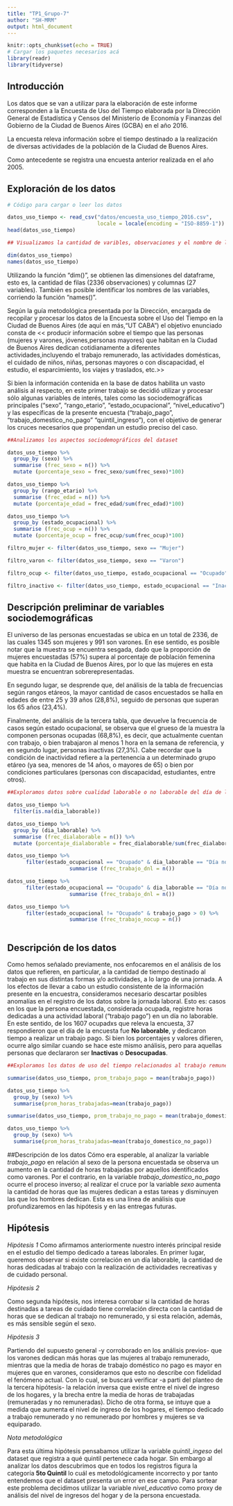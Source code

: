 ```yaml
---
title: "TP1_Grupo-7"
author: "SH-MRM"
output: html_document
---
```



```r
knitr::opts_chunk$set(echo = TRUE)
# Cargar los paquetes necesarios acá
library(readr)
library(tidyverse)

```


## Introducción

Los datos que se van a utilizar para la elaboración de este informe corresponden a la Encuesta de Uso del Tiempo elaborada por la Dirección General de Estadística y Censos del Ministerio de Economía y Finanzas del Gobierno de la Ciudad de Buenos Aires (GCBA) en el año 2016.

La encuesta releva información sobre el tiempo destinado a la realización de diversas actividades de la población de la Ciudad de Buenos Aires.

Como antecedente se registra una encuesta anterior realizada en el año 2005.

## Exploración de los datos


```r
# Código para cargar o leer los datos

datos_uso_tiempo <- read_csv("datos/encuesta_uso_tiempo_2016.csv",
                             locale = locale(encoding = "ISO-8859-1"))
head(datos_uso_tiempo)
```



```r
## Visualizamos la cantidad de varibles, observaciones y el nombre de las variables

dim(datos_uso_tiempo)
names(datos_uso_tiempo)
```

Utilizando la función "dim()", se obtienen las dimensiones del dataframe, esto es, la cantidad de filas (2336 observaciones) y columnas (27 variables). También es posible identificar los nombres de las variables, corriendo la función "names()". 

Según la guía metodológica presentada por la Dirección, encargada de recopilar y procesar los datos de la Encuesta sobre el Uso del Tiempo en la Ciudad de Buenos Aires (de aquí en más,"UT CABA") el objetivo enunciado consta de << producir información sobre el tiempo que las personas (mujeres y varones, jóvenes,personas mayores) que habitan en la Ciudad de Buenos Aires dedican cotidianamente a diferentes actividades,incluyendo el trabajo remunerado, las actividades domésticas, el cuidado de niños, niñas, personas mayores o con discapacidad, el estudio, el esparcimiento, los viajes y traslados, etc.>>

Si bien la información contenida en la base de datos habilita un vasto análisis al respecto, en este primer trabajo se decidió utilizar y procesar sólo algunas variables de interés, tales como las sociodemográficas principales ("sexo", "rango_etario", "estado_ocupacional", "nivel_educativo") y las específicas de la presente encuesta ("trabajo_pago", "trabajo_domestico_no_pago" "quintil_ingreso"), con el objetivo de generar los cruces necesarios que propendan un estudio preciso del caso.


```r
##Analizamos los aspectos sociodemográficos del dataset

datos_uso_tiempo %>% 
  group_by (sexo) %>%
  summarise (frec_sexo = n()) %>% 
  mutate (porcentaje_sexo = frec_sexo/sum(frec_sexo)*100)

datos_uso_tiempo %>% 
  group_by (rango_etario) %>%
  summarise (frec_edad = n()) %>% 
  mutate (porcentaje_edad = frec_edad/sum(frec_edad)*100)

datos_uso_tiempo %>% 
  group_by (estado_ocupacional) %>%
  summarise (frec_ocup = n()) %>% 
  mutate (porcentaje_ocup = frec_ocup/sum(frec_ocup)*100)

filtro_mujer <- filter(datos_uso_tiempo, sexo == "Mujer")

filtro_varon <- filter(datos_uso_tiempo, sexo == "Varon")

filtro_ocup <- filter(datos_uso_tiempo, estado_ocupacional == "Ocupado")

filtro_inactivo <- filter(datos_uso_tiempo, estado_ocupacional == "Inactivo")

```
## Descripción preliminar de variables sociodemográficas 

El universo de las personas encuestadas se ubica en un total de 2336, de las cuales 1345 son mujeres y 991 son varones. En ese sentido, es posible notar que la muestra se encuentra sesgada, dado que la proporción de mujeres encuestadas (57%) supera al porcentaje de población femenina que habita en la Ciudad de Buenos Aires, por lo que las mujeres en esta muestra se encuentran sobrerepresentadas. 

En segundo lugar, se desprende que, del análisis de la tabla de frecuencias según rangos etáreos, la mayor cantidad de casos encuestados se halla en edades de entre 25 y 39 años (28,8%), seguido de personas que superan los 65 años (23,4%).

Finalmente, del análisis de la tercera tabla, que devuelve la frecuencia de casos según estado ocupacional, se observa que el grueso de la muestra la componen personas ocupadas (68,8%), es decir, que actualmente cuentan con trabajo, o bien trabajaron al menos 1 hora en la semana de referencia, y en segundo lugar, personas inactivas (27,3%). Cabe recordar que la condición de inactividad refiere a la pertenencia a un determinado grupo etáreo (ya sea, menores de 14 años, o mayores de 65) o bien por condiciones particulares (personas con discapacidad, estudiantes, entre otros).


```r
##Exploramos datos sobre cualidad laborable o no laborable del día de la encuesta

datos_uso_tiempo %>% 
  filter(is.na(dia_laborable))

datos_uso_tiempo %>% 
  group_by (dia_laborable) %>%
  summarise (frec_dialaborable = n()) %>%
  mutate (porcentaje_dialaborable = frec_dialaborable/sum(frec_dialaborable)*100)

datos_uso_tiempo %>% 
      filter(estado_ocupacional == "Ocupado" & dia_laborable == "Día no laborable") %>% 
                    summarise (frec_trabajo_dnl = n())

datos_uso_tiempo %>% 
      filter(estado_ocupacional == "Ocupado" & dia_laborable == "Día no laborable" & trabajo_pago > 0) %>% 
                    summarise (frec_trabajo_dnl = n())

datos_uso_tiempo %>% 
      filter(estado_ocupacional != "Ocupado" & trabajo_pago > 0) %>% 
                    summarise (frec_trabajo_nocup = n())
  

```

## Descripción de los datos

Como hemos señalado previamente, nos enfocaremos en el análisis de los datos que refieren, en particular, a la cantidad de tiempo destinado al trabajo en sus distintas formas y/o actividades, a lo largo de una jornada. A los efectos de llevar a cabo un estudio consistente de la información presente en la encuestra, consideramos necesario descartar posibles anomalías en el registro de los datos sobre la jornada laboral. Esto es: casos en los que la persona encuestada, considerada ocupada, registre horas dedicadas a una actividad laboral ("trabajo pago") en un día no laborable. En este sentido, de los 1607 ocupadxs que releva la encuesta, 37 respondieron que el día de la encuesta fue **No laborable**, y dedicaron tiempo a realizar un trabajo pago. Si bien los porcentajes y valores difieren, ocurre algo similar cuando se hace este mismo análisis, pero para aquellas personas que declararon ser **Inactivas** o **Desocupadas**.


```r
##Exploramos los datos de uso del tiempo relacionados al trabajo remunerado y no remunerado

summarise(datos_uso_tiempo, prom_trabajo_pago = mean(trabajo_pago))

datos_uso_tiempo %>% 
  group_by (sexo) %>% 
  summarise(prom_horas_trabajadas=mean(trabajo_pago))

summarise(datos_uso_tiempo, prom_trabajo_no_pago = mean(trabajo_domestico_no_pago))

datos_uso_tiempo %>% 
  group_by (sexo) %>% 
  summarise(prom_horas_trabajadas=mean(trabajo_domestico_no_pago))

```

##Descripción de los datos
Cómo era esperable, al analizar la variable _trabajo_pago_ en relación al sexo de la persona encuestada se observa un aumento en la cantidad de horas trabajadas por aquellos identificados como varones. Por el contrario, en la variable _trabajo_domestico_no_pago_ ocurre el proceso inverso; al realizar el cruce por la variable _sexo_ aumenta la cantidad de horas que las mujeres dedican a estas tareas y disminuyen las que los hombres dedican. Esta es una línea de análisis que profundizaremos en las hipótesis y en las entregas futuras.


## Hipótesis

_Hipótesis 1_
Como afirmamos anteriormente nuestro interés principal reside en el estudio del tiempo dedicado a tareas laborales. En primer lugar, queremos observar si existe correlación en un día laborable, la cantidad de horas dedicadas al trabajo con la realización de actividades recreativas y de cuidado personal.


_Hipótesis 2_

Como segunda hipótesis, nos interesa corrobar si la cantidad de horas destinadas a tareas de cuidado tiene correlación directa con la cantidad de horas que se dedican al trabajo no remunerado, y si esta relación, además, es más sensible según el sexo. 

_Hipótesis 3_

Partiendo del supuesto general -y corroborado en los análisis previos- que los varones dedican más horas que las mujeres al trabajo remunerado, mientras que la media de horas de trabajo doméstico no pago es mayor en mujeres que en varones, consideramos que esto no describe con fidelidad el fenómeno actual. Con lo cual, se buscará verificar -a parti del planteo de la tercera hipótesis- la relación inversa que existe entre el nivel de ingreso de los hogares, y la brecha entre la media de horas de trabajadas (remuneradas y no remuneradas). Dicho de otra forma, se intuye que a medida que aumenta el nivel de ingreso de los hogares, el tiempo dedicado a trabajo remunerado y no remunerado por hombres y mujeres se va equiparado.

_Nota metodológica_

Para esta última hipótesis pensabamos utilizar la variable _quintil_ingeso_ del dataset que registra a qué quintil pertenece cada hogar. Sin embargo al analizar los datos descubrimos que en todos los registros figura la categoría **5to Quintil** lo cuál es metodológicamente incorrecto y por tanto entendemos que el dataset presenta un error en ese campo. Para sortear este problema decidimos utilizar la variable _nivel_educativo_ como proxy de análisis del nivel de ingresos del hogar y de la persona encuestada.





